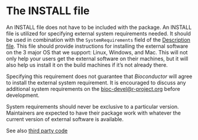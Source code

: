 # The INSTALL file {#sysdep}

An INSTALL file does not have to be included with the package. An INSTALL file
is utilized for specifying external system requirements needed. It should be
used in combination with the `SystemRequirements` field of the [Description
file](#description-sysdep). This file should provide instructions for installing
the external software on the 3 major OS that we support: Linux, Windows, and
Mac. This will not only help your users get the external software on their
machines, but it will also help us install it on the build machines if it's not
already there.

Specifying this requirement does not guarantee that _Bioconductor_ will agree to
install the external system requirement. It is encouraged to discuss any
additional system requirements on the <bioc-devel@r-project.org> before
development.

System requirements should never be exclusive to a particular
version. Maintainers are expected to have their package work with whatever the
current version of external software is available.

See also [third party code](#third-party-code)